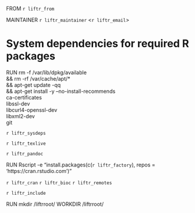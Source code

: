FROM `r liftr_from`

MAINTAINER `r liftr_maintainer` <`r liftr_email`>

# System dependencies for required R packages
RUN  rm -f /var/lib/dpkg/available \
  && rm -rf  /var/cache/apt/* \
  && apt-get update -qq \
  && apt-get install -y --no-install-recommends \
    ca-certificates \
    libssl-dev \
    libcurl4-openssl-dev \
    libxml2-dev \
    git

`r liftr_sysdeps`

`r liftr_texlive`

`r liftr_pandoc`

RUN Rscript -e "install.packages(c(`r liftr_factory`), repos = 'https://cran.rstudio.com')"

`r liftr_cran`
`r liftr_bioc`
`r liftr_remotes`

`r liftr_include`

RUN mkdir /liftrroot/
WORKDIR /liftrroot/
